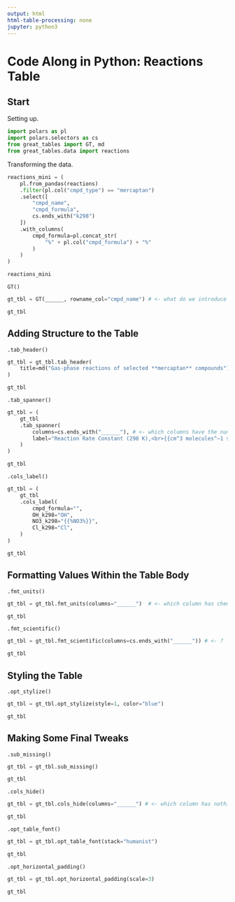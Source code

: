 ```yaml
---
output: html
html-table-processing: none
jupyter: python3
---
```


# Code Along in Python: Reactions Table

## Start

Setting up.

```python
import polars as pl
import polars.selectors as cs
from great_tables import GT, md
from great_tables.data import reactions
```

Transforming the data.

```python
reactions_mini = (
    pl.from_pandas(reactions)
    .filter(pl.col("cmpd_type") == "mercaptan")
    .select([
        "cmpd_name",
        "cmpd_formula",
        cs.ends_with("k298")
    ])
    .with_columns(
        cmpd_formula=pl.concat_str(
            "%" + pl.col("cmpd_formula") + "%"
        )
    )
)

reactions_mini
```

`GT()`

```python
gt_tbl = GT(______, rowname_col="cmpd_name") # <- what do we introduce to GT()?

gt_tbl
```

## Adding Structure to the Table

`.tab_header()`

```python
gt_tbl = gt_tbl.tab_header(
    title=md("Gas-phase reactions of selected **mercaptan** compounds")
)

gt_tbl
```

`.tab_spanner()`

```python
gt_tbl = (
    gt_tbl
    .tab_spanner(
        columns=cs.ends_with("______"), # <- which columns have the numerical data?
        label="Reaction Rate Constant (298 K),<br>{{cm^3 molecules^–1 s^–1}}"
    )
)

gt_tbl
```

`.cols_label()`

```python
gt_tbl = (
    gt_tbl
    .cols_label(
        cmpd_formula="",
        OH_k298="OH",
        NO3_k298="{{%NO3%}}",
        Cl_k298="Cl",
    )
)

gt_tbl
```

## Formatting Values Within the Table Body

`.fmt_units()`

```python
gt_tbl = gt_tbl.fmt_units(columns="______")  # <- which column has chem stuff?

gt_tbl
```

`.fmt_scientific()`

```python
gt_tbl = gt_tbl.fmt_scientific(columns=cs.ends_with("______")) # <- ?

gt_tbl
```

## Styling the Table

`.opt_stylize()`

```python
gt_tbl = gt_tbl.opt_stylize(style=1, color="blue")

gt_tbl
```

## Making Some Final Tweaks

`.sub_missing()`

```python
gt_tbl = gt_tbl.sub_missing()

gt_tbl
```

`.cols_hide()`

```python
gt_tbl = gt_tbl.cols_hide(columns="______") # <- which column has nothing?

gt_tbl
```

`.opt_table_font()`

```python
gt_tbl = gt_tbl.opt_table_font(stack="humanist")

gt_tbl
```

`.opt_horizontal_padding()`

```python
gt_tbl = gt_tbl.opt_horizontal_padding(scale=3)

gt_tbl
```
